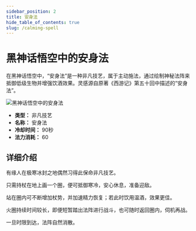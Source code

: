 ```yaml
---
sidebar_position: 2
title: 安身法
hide_table_of_contents: true
slug: /calming-spell
---
```


# 黑神话悟空中的安身法

在黑神话悟空中，“安身法”是一种非凡技艺，属于主动施法，通过绘制神秘法阵来抵御低级生物并增强饮酒效果。灵感源自原著《西游记》第五十回中描述的“安身法”。

<img
    src="https://image.informedainews.com/bsjwq4eiizq6id3vsjollyggl11tia4.gif"
    alt="黑神话悟空中的安身法"
/>

- **类型：** 非凡技艺
- **名称：** 安身法
- **冷却时间：** 90秒
- **法力消耗：** 60

## 详细介绍

有缘人在极寒冰封之地偶然习得此保命非凡技艺。

只需持杖在地上画一个圈，便可抵御寒冷，安心休息，准备迎敌。

站在圈内可不断增加杖势，并加速精力恢复；若此时饮用温酒，效果更佳。

火圈持续时间较长，即便短暂踏出法阵进行战斗，也可随时返回圈内，伺机再战。

一旦时限到达，法阵自然消散。